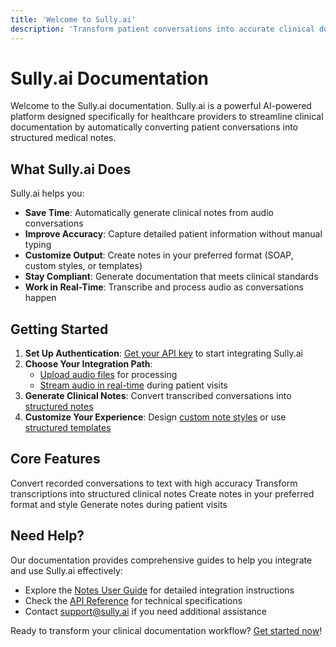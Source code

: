```yaml
---
title: 'Welcome to Sully.ai'
description: 'Transform patient conversations into accurate clinical documentation in seconds'
---
```


# Sully.ai Documentation

Welcome to the Sully.ai documentation. Sully.ai is a powerful AI-powered platform designed specifically for healthcare providers to streamline clinical documentation by automatically converting patient conversations into structured medical notes.

## What Sully.ai Does

Sully.ai helps you:

- **Save Time**: Automatically generate clinical notes from audio conversations
- **Improve Accuracy**: Capture detailed patient information without manual typing
- **Customize Output**: Create notes in your preferred format (SOAP, custom styles, or templates)
- **Stay Compliant**: Generate documentation that meets clinical standards
- **Work in Real-Time**: Transcribe and process audio as conversations happen

## Getting Started

1. **Set Up Authentication**: [Get your API key](/api-reference/getting-started/authentication) to start integrating Sully.ai
2. **Choose Your Integration Path**:
   - [Upload audio files](/documentation/notes#upload-a-file) for processing
   - [Stream audio in real-time](/documentation/notes#stream-in-real-time) during patient visits
3. **Generate Clinical Notes**: Convert transcribed conversations into [structured notes](/documentation/notes#2-generate-a-note)
4. **Customize Your Experience**: Design [custom note styles](/documentation/notes#custom-note-styles) or use [structured templates](/documentation/notes#structured-note-templates)

## Core Features

<CardGroup cols={2}>
  <Card
    title="Audio Transcription"
    icon="microphone"
    href="/documentation/notes#1-transcribe-audio"
  >
    Convert recorded conversations to text with high accuracy
  </Card>
  <Card
    title="Note Generation"
    icon="file-medical"
    href="/documentation/notes#2-generate-a-note"
  >
    Transform transcriptions into structured clinical notes
  </Card>
  <Card
    title="Customization"
    icon="sliders"
    href="/documentation/notes#custom-note-styles"
  >
    Create notes in your preferred format and style
  </Card>
  <Card
    title="Real-time Processing"
    icon="bolt"
    href="/documentation/notes#stream-in-real-time"
  >
    Generate notes during patient visits
  </Card>
</CardGroup>

## Need Help?

Our documentation provides comprehensive guides to help you integrate and use Sully.ai effectively:

- Explore the [Notes User Guide](/documentation/notes) for detailed integration instructions
- Check the [API Reference](/api-reference/getting-started/authentication) for technical specifications
- Contact [support@sully.ai](mailto:support@sully.ai) if you need additional assistance

Ready to transform your clinical documentation workflow? [Get started now](/documentation/notes)! 